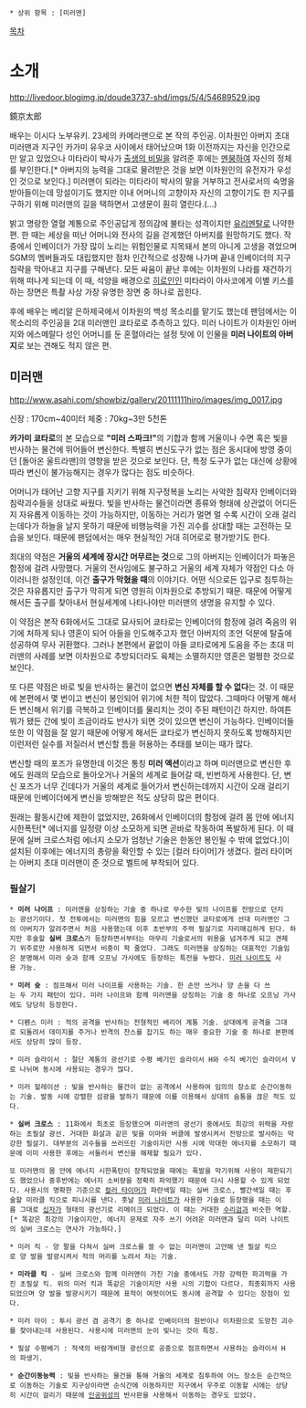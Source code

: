  * 상위 항목 : [미러맨]

[[목차]]

= 소개 =
http://livedoor.blogimg.jp/doude3737-shd/imgs/5/4/54689529.jpg

鏡京太郎

배우는 이시다 노부유키. 23세의 카메라맨으로 본 작의 주인공. 이차원인 아버지 초대 미러맨과 지구인 카가미 유우코 사이에서 태어났으며 1화 이전까지는 자신을 인간으로만 알고 있었으나 미타라이 박사가 [[출생의 비밀]]을 알려준 후에는 [[멘붕]]하여 자신의 정체를 부인한다.[* 아버지의 능력을 그대로 물려받은 것을 보면 이차원인의 유전자가 우성인 것으로 보인다.] 미러맨이 되라는 미타라이 박사의 말을 거부하고 전사로서의 숙명을 받아들이는데 망설이기도 했지만 이내 어머니의 고향이자 자신의 고향이기도 한 지구를 구하기 위해 미러맨의 길을 택하면서 고생문이 훤히 열린다.(...)

밝고 명랑한 열혈 계통으로 주인공답게 정의감에 불타는 성격이지만 [[유리멘탈]]로 나약한 편. 한 때는 세상을 떠난 어머니와 전사의 길을 걷게했던 아버지를 원망하기도 했다. 작중에서 인베이더가 가장 많이 노리는 위험인물로 지목돼서 본의 아니게 고생을 겪었으며 SGM의 멤버들과도 대립했지만 점차 인간적으로 성장해 나가며 끝내 인베이더의 지구침략을 막아내고 지구를 구해낸다. 모든 싸움이 끝난 후에는 이차원의 나라를 재건하기 위해 떠나게 되는데 이 때, 석양을 배경으로 [[히로인]]인 미타라이 아사코에게 이별 키스를 하는 장면은 특촬 사상 가장 유명한 장면 중 하나로 꼽힌다.

후에 배우는 베리알 은하제국에서 이차원의 백성 목소리를 맡기도 했는데 팬덤에서는 이 목소리의 주인공을 2대 미러맨인 쿄타로로 추측하고 있다. 미러 나이트가 이차원인 아버지와 에스메랄다 성인 어머니를 둔 혼혈아라는 설정 탓에 이 인물을 '''미러 나이트의 아버지'''로 보는 견해도 적지 않은 편.

== 미러맨 ==
http://www.asahi.com/showbiz/gallery/20111111hiro/images/img_0017.jpg

신장 : 170cm~40미터
체중 : 70kg~3만 5천톤

'''카가미 쿄타로'''의 본 모습으로 '''"미러 스파크!"'''의 기합과 함께 거울이나 수면 혹은 빛을 반사하는 물건에 뛰어들어 변신한다. 특별히 변신도구가 없는 점은 동시대에 방영 중이던 [돌아온 울트라맨]의 영향을 받은 것으로 보인다. 단, 특정 도구가 없는 대신에 상황에 따라 변신이 불가능해지는 경우가 많다는 점도 비슷하다.

어머니가 태어난 고향 지구를 지키기 위해 지구정복을 노리는 사악한 침략자 인베이더와 침략괴수들을 상대로 싸웠다. 빛을 반사하는 물건이라면 종류와 형태에 상관없이 어디든지 자유롭게 이동하는 것이 가능하지만, 이동하는 거리가 멀면 멀 수록 시간이 오래 걸리는데다가 하늘을 날지 못하기 때문에 비행능력을 가진 괴수를 상대할 때는 고전하는 모습을 보인다. 때문에 팬덤에서는 매우 현실적인 거대 히어로로 평가받기도 한다.

최대의 약점은 '''거울의 세계에 장시간 머무르는 것'''으로 그의 아버지는 인베이더가 파놓은 함정에 걸려 사망했다. 거울의 전사임에도 불구하고 거울의 세계 자체가 약점인 다소 아이러니한 설정인데, 이건 '''출구가 막혔을 때'''의 이야기다. 어떤 식으로든 입구로 침투하는 것은 자유롭지만 출구가 막히게 되면 영원히 이차원으로 추방되기 때문. 때문에 어떻게 해서든 출구를 찾아내서 현실세계에 나타나야만 미러맨의 생명을 유지할 수 있다.

이 약점은 본작 6화에서도 그대로 묘사되어 쿄타로는 인베이더의 함정에 걸려 죽음의 위기에 처하게 되나 영혼이 되어 아들을 인도해주고자 했던 아버지의 조언 덕분에 탈출에 성공하여 무사 귀환했다. 그러나 본편에서 끝없이 아들 쿄타로에게 도움을 주는 초대 미러맨의 사례를 보면 이차원으로 추방되더라도 육체는 소멸하지만 영혼은 멀쩡한 것으로 보인다. 

또 다른 약점은 바로 빛을 반사하는 물건이 없으면 '''변신 자체를 할 수 없다'''는 것. 이 때문에 본편에서 몇 번이고 변신이 봉인되어 위기에 처한 적이 많았다. 그때마다 어떻게 해서든 변신해서 위기를 극복하고 인베이더를 물리치는 것이 주된 패턴이긴 하지만. 하여튼 뭐가 됐든 간에 빛이 조금이라도 반사가 되면 것이 있으면 변신이 가능하다. 인베이더들 또한 이 약점을 잘 알기 때문에 어떻게 해서든 쿄타로가 변신하지 못하도록 방해하지만 이런저런 실수를 저질러서 변신할 틈을 허용하는 추태를 보이는 때가 많다.

변신할 때의 포즈가 유명한데 이것은 통칭 '''미러 액션'''이라고 하며 미러맨으로 변신한 후에도 원래의 모습으로 돌아오거나 거울의 세계로 들어갈 때, 빈번하게 사용한다. 단, 변신 포즈가 너무 긴데다가 거울의 세계로 들어가서 변신하는데까지 시간이 오래 걸리기 때문에 인베이더에게 변신을 방해받은 적도 상당히 많은 편이다.

원래는 활동시간에 제한이 없었지만, 26화에서 인베이더의 함정에 걸려 몸 안에 에너지 시한폭탄[* 에너지를 일정량 이상 소모하게 되면 곧바로 작동하여 폭발하게 된다. 이 때문에 실버 크로스처럼 에너지 소모가 엄청난 기술은 한동안 봉인될 수 밖에 없었다.]이 설치된 이후에는 에너지의 총량을 확인할 수 있는 [컬러 타이머]가 생겼다. 컬러 타이머는 아버지 초대 미러맨이 준 것으로 벨트에 부착되어 있다.

=== 필살기 ===
 * '''미러 나이프''' : 미러맨을 상징하는 기술 중 하나로 무수한 빛의 나이프를 전방으로 던지는 광선기이다. 첫 전투에서는 미러맨의 힘을 모르고 변신했던 쿄타로에게 선대 미러맨인 그의 아버지가 알려주면서 처음 사용했는데 이후 초반부의 주력 필살기로 자리매김하게 된다. 하지만 후술할 '''실버 크로스'''가 등장하면서부터는 마무리 기술로서의 위용을 넘겨주게 되고 견제기 위주로만 사용하게 되면서 비중이 팍 줄었다. 그래도 미러맨을 상징하는 대표적인 기술임은 분명해서 미러 슛과 함께 오프닝 가사에도 등장하는 특전을 누렸다. [[미러 나이트]]도 사용 가능.

 * '''미러 슛''' : 점프해서 미러 나이프를 사용하는 기술. 한 손만 쓰거나 양 손을 다 쓰는 두 가지 패턴이 있다. 미러 나이프와 함께 미러맨을 상징하는 기술 중 하나로 오프닝 가사에도 당당히 등장한다.

 * 디펜스 미러 : 적의 공격을 반사하는 전형적인 배리어 계통 기술. 상대에게 공격을 그대로 되돌려서 데미지를 주거나 반격의 찬스를 잡기도 하는 매우 중요한 기술 중 하나로 본편에서도 상당히 많이 등장.

 * 미러 슬라이서 : 절단 계통의 광선기로 수평 베기인 슬라이서 H와 수직 베기인 슬라이서 V로 나뉘며 동시에 사용되는 경우가 많다.

 * 미러 헐레이션 : 빛을 반사하는 물건이 없는 공격에서 사용하여 임의의 장소로 순간이동하는 기술. 발동 시에 강렬한 섬광을 발하기 때문에 이를 이용해서 상대의 숨통을 끊은 적도 있다.

 * '''실버 크로스''' : 11화에서 최초로 등장했으며 미러맨의 광선기 중에서도 최강의 위력을 자랑하는 초필살 광선. 거대한 화살과 같은 빛을 이마와 버클에 발생시켜서 전방으로 발사하는 막강한 필살기. 대부분의 괴수들을 쓰러뜨린 기술이지만 사용 시에 막대한 에너지를 소모하기 때문에 이미 사용한 후에는 서둘러서 변신을 해제할 필요가 있다. 

 또 미러맨의 몸 안에 에너지 시한폭탄이 장착되었을 때에는 폭발을 막기위해 사용이 제한되기도 했었으나 중후반에는 에너지 소비량을 정확히 파악했기 때문에 다시 사용할 수 있게 되었다. 사용시의 명확한 기준으로 [[컬러 타이머]]가 파란색일 때는 실버 크로스, 빨간색일 때는 후술할 미라클 킥으로 피니시를 낸다. 훗날 [[미러 나이트]]가 사용한 기술로 등장했을 때는 이름 그대로 [[십자가]] 형태의 광선기로 리메이크 되었다. 이 때는 거대한 [[수리검]]과 비슷한 역할.[* 똑같은 최강의 기술이지만, 에너지 문제로 자주 쓰기 어려운 미러맨과 달리 미러 나이트의 실버 크로스는 연사가 가능하다.] 

 * 미러 킥 - 양 팔을 다쳐서 실버 크로스를 쓸 수 없는 미러맨이 고안해 낸 필살 킥으로 양 발을 발광시켜서 적의 머리를 노려서 차는 기술.

 * '''미라클 킥''' - 실버 크로스와 함께 미러맨이 가진 기술 중에서도 가장 강력한 파괴력을 가진 초필살 킥. 위의 미러 킥과 똑같은 기술이지만 사용 시의 기합이 다르다. 최종회까지 사용되었으며 양 발을 발광시키기 때문에 표적이 여럿이어도 동시에 공격할 수 있다는 장점이 있다. 

 * 미러 아이 : 투시 광선 겸 공격기 중 하나로 인베이더의 원반이나 이차원으로 도망친 괴수를 찾아내는데 사용된다. 사용시에 미러맨의 눈이 빛나는 것이 특징.

 * 필살 수평베기 : 적색의 바람개비형 광선으로 공중으로 점프하면서 사용하는 슬라이서 H의 파생기.

 * '''순간이동능력''' : 빛을 반사하는 물건을 통해 거울의 세계로 침투하여 어느 장소든 순간적으로 이동하는 기술로 지구상이라면 순식간에 이동하지만 지구에서 우주로 이동할 시에는 상당히 시간이 걸리기 때문에 [[인공위성]]의 반사판을 사용해서 이동하는 경우도 있었다.  
